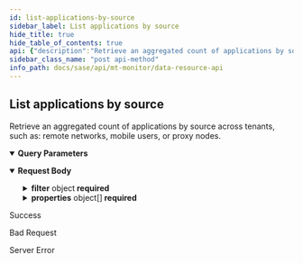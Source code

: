 ```yaml
---
id: list-applications-by-source
sidebar_label: List applications by source
hide_title: true
hide_table_of_contents: true
api: {"description":"Retrieve an aggregated count of applications by source across tenants, such as: remote networks, mobile users, or proxy nodes.                   \n","operationId":"post-mt-monitor-v1-agg-applications-source","parameters":[{"description":"Must be `tenant`. Using the query parameter returns all the aggregated responses for the current parent tenant and its child tenants. If not used, the results for just the current tenant are returned. \n","in":"query","name":"agg_by","schema":{"type":"string"}},{"description":"Must be `PA_ONLY`. Using the license query parameter returns all the aggregated license details for the current parent tenant and its child tenants. If not used, the results for just the current tenant are returned.                          \n","in":"query","name":"license_type","schema":{"type":"string"}}],"requestBody":{"content":{"application/json":{"examples":{"Risky Application Count by Source":{"value":{"filter":{"operator":"AND","rules":[{"rule":"app_risky"},{"operator":"last_n_days","property":"event_time","values":[7]}]},"properties":[{"property":"total_app_count"},{"property":"total_app_remote_network"},{"property":"total_app_mobile_users"},{"property":"total_app_proxy_nodes"}]}},"Risky Application Count by Source per Tenant":{"value":{"filter":{"operator":"AND","rules":[{"rule":"app_risky"},{"operator":"last_n_days","property":"event_time","values":[7]}]},"properties":[{"property":"sub_tenant_id"},{"property":"total_app_count"},{"property":"total_app_remote_network"},{"property":"total_app_mobile_users"},{"property":"total_app_proxy_nodes"}]}}},"schema":{"properties":{"filter":{"allOf":[{"description":"Applications by source filter. Consists of a required operator and an array of rules objects. \n","properties":{"operator":{"description":"Must be `AND`. \n","type":"string"},"rules":{"anyOf":[{"properties":{"rule":{"description":"Rule name that is set to one of the example values","example":"app_risky","type":"string"}},"type":"object"},{"properties":{"operator":{"description":"Filter operator that is one of the example values and is run on the property field","example":"equals, in, gt, lt, last_n_minutes, last_n_hours, last_n_days","type":"string"},"property":{"description":"Filter property field that is one of the example values","example":"event_time","type":"string"},"values":{"description":"Filter property value","example":"minute, hour or day counts if property is event_time","items":{"type":"string"},"type":"array"}},"type":"object"}],"description":"See [RuleName](/sase/docs/filters#rulename) and [TimeFilter](/sase/docs/filters#timefilter).\n","items":{"type":"object"},"type":"array"}},"required":["operator"],"type":"object"},{"description":"filter json object"}]},"properties":{"description":"List of property json objects","items":{"description":"Test\n","properties":{"alias":{"type":"string"},"property":{"description":"App list property. See [Property1](/sase/docs/filters#property1). \n","example":"sub_tenant_id, total_app_count, total_app_remote_network, total_app_mobile_users, total_app_proxy_nodes","type":"string"}},"type":"object"},"type":"array"}},"required":["properties","filter"],"type":"object"}}}},"responses":{"200":{"content":{"application/json":{"examples":{"Risky Application Count by Source":{"value":[{"total_app_count":10,"total_app_mobile_users":10,"total_app_proxy_nodes":10,"total_app_remote_network":10}]},"Risky Application Count by Source per Tenant":{"value":[{"sub_tenant_id":"<sub_tenant_id>","total_app_count":10,"total_app_mobile_users":10,"total_app_proxy_nodes":10,"total_app_remote_network":10}]}}}},"description":"Success"},"400":{"description":"Bad Request"},"500":{"description":"Server Error"}},"security":[{"Bearer":[]}],"tags":["DataResources"],"method":"post","path":"/mt/monitor/v1/agg/applications/source","servers":[{"url":"/"}],"securitySchemes":{"Bearer":{"scheme":"bearer","type":"http"}},"jsonRequestBodyExample":{"filter":{"operator":"string","rules":[{}]},"properties":[{"alias":"string","property":"sub_tenant_id, total_app_count, total_app_remote_network, total_app_mobile_users, total_app_proxy_nodes"}]},"info":{"contact":{},"description":"Use the Data Resource API for retrieving aggregated summaries and counts across tenants for threats, alerts, risky applications, URLs, and upgrades.\n","title":"Data Resource API","version":"1.0"},"postman":{"name":"List applications by source","description":{"content":"Retrieve an aggregated count of applications by source across tenants, such as: remote networks, mobile users, or proxy nodes.                   \n","type":"text/plain"},"url":{"path":["mt","monitor","v1","agg","applications","source"],"host":["{{baseUrl}}"],"query":[{"disabled":false,"description":{"content":"Must be `tenant`. Using the query parameter returns all the aggregated responses for the current parent tenant and its child tenants. If not used, the results for just the current tenant are returned. \n","type":"text/plain"},"key":"agg_by","value":""},{"disabled":false,"description":{"content":"Must be `PA_ONLY`. Using the license query parameter returns all the aggregated license details for the current parent tenant and its child tenants. If not used, the results for just the current tenant are returned.                          \n","type":"text/plain"},"key":"license_type","value":""}],"variable":[]},"header":[{"key":"Content-Type","value":"application/json"},{"key":"Accept","value":"application/json"}],"method":"POST","body":{"mode":"raw","raw":"\"\"","options":{"raw":{"language":"json"}}},"auth":{"type":"bearer","bearer":[{"type":"any","value":"<Bearer Token>","key":"token"}]}}}
sidebar_class_name: "post api-method"
info_path: docs/sase/api/mt-monitor/data-resource-api
---
```



## List applications by source



Retrieve an aggregated count of applications by source across tenants, such as: remote networks, mobile users, or proxy nodes.                   


<details style={{"marginBottom":"1rem"}} data-collapsed={false} open={true}><summary style={{}}><strong>Query Parameters</strong></summary><div><ul><ParamsItem className={"paramsItem"} param={{"description":"Must be `tenant`. Using the query parameter returns all the aggregated responses for the current parent tenant and its child tenants. If not used, the results for just the current tenant are returned. \n","in":"query","name":"agg_by","schema":{"type":"string"}}}></ParamsItem><ParamsItem className={"paramsItem"} param={{"description":"Must be `PA_ONLY`. Using the license query parameter returns all the aggregated license details for the current parent tenant and its child tenants. If not used, the results for just the current tenant are returned.                          \n","in":"query","name":"license_type","schema":{"type":"string"}}}></ParamsItem></ul></div></details><details style={{}} data-collapsed={false} open={true}><summary style={{"textAlign":"left"}}><strong>Request Body</strong></summary><div style={{"textAlign":"left","marginLeft":"1rem"}}></div><ul style={{"marginLeft":"1rem"}}><SchemaItem collapsible={true} className={"schemaItem"}><details style={{}}><summary style={{}}><strong>filter</strong><span style={{"opacity":"0.6"}}> object</span><strong style={{"fontSize":"var(--ifm-code-font-size)","color":"var(--openapi-required)"}}> required</strong></summary><div style={{"marginLeft":"1rem"}}><div style={{"marginTop":".5rem","marginBottom":".5rem"}}>

Applications by source filter. Consists of a required operator and an array of rules objects. 


</div><SchemaItem collapsible={false} name={"operator"} required={true} schemaDescription={"Must be `AND`. \n"} schemaName={"string"} qualifierMessage={undefined}></SchemaItem><SchemaItem collapsible={true} className={"schemaItem"}><details style={{}}><summary style={{}}><strong>rules</strong><span style={{"opacity":"0.6"}}> object[]</span></summary><div style={{"marginLeft":"1rem"}}><div style={{"marginTop":".5rem","marginBottom":".5rem"}}>

See [RuleName](/sase/docs/filters#rulename) and [TimeFilter](/sase/docs/filters#timefilter).


</div><li><div><span className={"badge badge--info"}>anyOf</span><SchemaTabs><TabItem label={"MOD1"} value={"0-item-properties"}><SchemaItem collapsible={false} name={"rule"} required={false} schemaDescription={"Rule name that is set to one of the example values"} schemaName={"string"} qualifierMessage={undefined}></SchemaItem></TabItem><TabItem label={"MOD2"} value={"1-item-properties"}><SchemaItem collapsible={false} name={"operator"} required={false} schemaDescription={"Filter operator that is one of the example values and is run on the property field"} schemaName={"string"} qualifierMessage={undefined}></SchemaItem><SchemaItem collapsible={false} name={"property"} required={false} schemaDescription={"Filter property field that is one of the example values"} schemaName={"string"} qualifierMessage={undefined}></SchemaItem><SchemaItem collapsible={false} name={"values"} required={false} schemaDescription={"Filter property value"} schemaName={"string[]"} qualifierMessage={undefined}></SchemaItem></TabItem></SchemaTabs></div></li></div></details></SchemaItem></div></details></SchemaItem><SchemaItem collapsible={true} className={"schemaItem"}><details style={{}}><summary style={{}}><strong>properties</strong><span style={{"opacity":"0.6"}}> object[]</span><strong style={{"fontSize":"var(--ifm-code-font-size)","color":"var(--openapi-required)"}}> required</strong></summary><div style={{"marginLeft":"1rem"}}><div style={{"marginTop":".5rem","marginBottom":".5rem"}}>

List of property json objects

</div><SchemaItem collapsible={false} name={"alias"} required={false} schemaDescription={undefined} schemaName={"string"} qualifierMessage={undefined}></SchemaItem><SchemaItem collapsible={false} name={"property"} required={false} schemaDescription={"App list property. See [Property1](/sase/docs/filters#property1). \n"} schemaName={"string"} qualifierMessage={undefined}></SchemaItem></div></details></SchemaItem></ul></details><div><ApiTabs><TabItem label={"200"} value={"200"}><div>

Success

</div><div></div></TabItem><TabItem label={"400"} value={"400"}><div>

Bad Request

</div><div></div></TabItem><TabItem label={"500"} value={"500"}><div>

Server Error

</div><div></div></TabItem></ApiTabs></div>
      